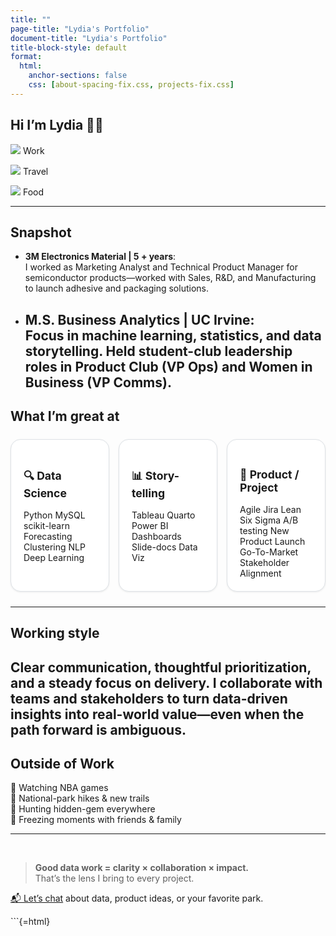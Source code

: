 ```yaml
---
title: ""
page-title: "Lydia's Portfolio"
document-title: "Lydia's Portfolio"
title-block-style: default
format:
  html:
    anchor-sections: false
    css: [about-spacing-fix.css, projects-fix.css]
---
```



::: {.docs-list-title-container}
# Hi I'm Lydia 👋🏼 {.docs-list-title .no-anchor}
:::

::: {.about-container}
</div>

::: {.image-gallery}
::: {.image-card}
![](images/profile/Aboutme_1.jpg)
Work
:::

::: {.image-card}
![](images/profile/Aboutme_2.jpg) 
Travel
:::

::: {.image-card}
![](images/profile/Aboutme_3.jpg)
Food
:::
:::

---

## Snapshot
- **3M Electronics Material | 5 + years**: <br/>I worked as Marketing Analyst and Technical Product Manager for semiconductor products—worked with Sales, R&D, and Manufacturing to launch adhesive and packaging solutions.
- **M.S. Business Analytics | UC Irvine**: <br/>Focus in machine learning, statistics, and data storytelling. Held student-club leadership roles in **Product Club (VP Ops)** and **Women in Business (VP Comms)**.
---

## What I'm great at

```{=html}
<div style="display: flex; flex-wrap: nowrap; gap: 15px; margin: 1.5rem 0;">
  <div style="flex: 1 1 0; min-width: 0; background-color: #ffffff; border: 1px solid #dee2e6; border-radius: 1rem; padding: 1.25rem; box-shadow: 0 1px 3px rgba(0,0,0,.08);">
    <h3 style="font-size: 1.1rem; margin-bottom: 1rem;"><span aria-hidden="true">🔍</span> Data Science</h3>
    <span class="skill-chip">Python</span>
    <span class="skill-chip">MySQL</span>
    <span class="skill-chip">scikit-learn</span>
    <span class="skill-chip">Forecasting</span>
    <span class="skill-chip">Clustering</span>
    <span class="skill-chip">NLP</span>
    <span class="skill-chip">Deep Learning</span>
  </div>

  <div style="flex: 1 1 0; min-width: 0; background-color: #ffffff; border: 1px solid #dee2e6; border-radius: 1rem; padding: 1.25rem; box-shadow: 0 1px 3px rgba(0,0,0,.08);">
    <h3 style="font-size: 1.1rem; margin-bottom: 1rem;"><span aria-hidden="true">📊</span> Story-telling</h3>
    <span class="skill-chip">Tableau</span>
    <span class="skill-chip">Quarto</span>
    <span class="skill-chip">Power BI</span>
    <span class="skill-chip">Dashboards</span>
    <span class="skill-chip">Slide-docs</span>
    <span class="skill-chip">Data Viz</span>
  </div>

  <div style="flex: 1 1 0; min-width: 0; background-color: #ffffff; border: 1px solid #dee2e6; border-radius: 1rem; padding: 1.25rem; box-shadow: 0 1px 3px rgba(0,0,0,.08);">
    <h3 style="font-size: 1.1rem; margin-bottom: 1rem;"><span aria-hidden="true">🚀</span> Product / Project</h3>
    <span class="skill-chip">Agile</span>
    <span class="skill-chip">Jira</span>
    <span class="skill-chip">Lean</span>
    <span class="skill-chip">Six Sigma</span>
    <span class="skill-chip">A/B testing</span>
    <span class="skill-chip">New Product Launch</span>
    <span class="skill-chip">Go-To-Market</span>
    <span class="skill-chip">Stakeholder Alignment</span>
  </div>
</div>
```

---

## Working style
Clear communication, thoughtful prioritization, and a steady focus on delivery. I collaborate with teams and stakeholders to turn data-driven insights into real-world value—even when the path forward is ambiguous.
---

## Outside of Work
🏀  Watching NBA games    
🥾  National-park hikes & new trails    
🍣  Hunting hidden-gem everywhere    
📸  Freezing moments with friends & family  

---

<br/>

> **Good data work = clarity × collaboration × impact.**  
> That's the lens I bring to every project.

[📬 Let's chat](mailto:lydia.tzuchi@gmail.com) about data, product ideas, or your favorite park.



:::

```{=html}
<script>
document.addEventListener('DOMContentLoaded', function() {
  // Make sure the title is visible and properly styled
  const titleContainer = document.querySelector('.docs-list-title-container');
  if (titleContainer) {
    console.log("Found title container, ensuring visibility");
    titleContainer.style.display = 'block';
  }
});
</script>